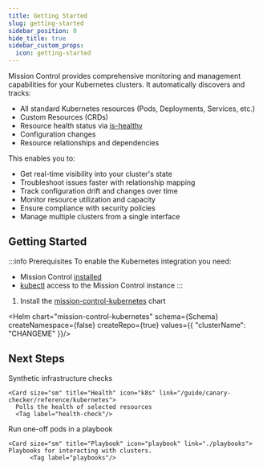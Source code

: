 ```yaml
---
title: Getting Started
slug: getting-started
sidebar_position: 0
hide_title: true
sidebar_custom_props:
  icon: getting-started
---
```




Mission Control provides comprehensive monitoring and management capabilities for your Kubernetes clusters. It automatically discovers and tracks:

- All standard Kubernetes resources (Pods, Deployments, Services, etc.)
- Custom Resources (CRDs)
- Resource health status via [is-healthy](https://github.com/flanksource/is-healthy)
- Configuration changes
- Resource relationships and dependencies

This enables you to:
- Get real-time visibility into your cluster's state
- Troubleshoot issues faster with relationship mapping
- Track configuration drift and changes over time
- Monitor resource utilization and capacity
- Ensure compliance with security policies
- Manage multiple clusters from a single interface



## Getting Started

:::info Prerequisites
To enable the Kubernetes integration you need:

- Mission Control [installed](/installation/)
- [kubectl](/installation/saas/kubectl) access to the Mission Control instance
:::



1. Install the [mission-control-kubernetes](https://artifacthub.io/packages/helm/flanksource/mission-control-kubernetes) chart

  <Helm chart="mission-control-kubernetes"
  schema={Schema}
  createNamespace={false}
  createRepo={true}
  values={{
    "clusterName": "CHANGEME"
  }}/>



## Next Steps




<Cards className="border border-t border-solid border-gray-200">

  <Card size="sm" title="Scraper" icon="k8s-customresourcedefinition" link="/guide/config-db/scrapers/kubernetes">
          <Tag label="CRD"/>
  </Card>

   <Card size="sm" title="Resource Check" icon="k8s" link="/guide/canary-checker/reference/kubernetes-resource">
      Synthetic infrastructure checks
      <Tag label="health-check"/>
  </Card>

    <Card size="sm" title="Health" icon="k8s" link="/guide/canary-checker/reference/kubernetes">
      Polls the health of selected resources
      <Tag label="health-check"/>
  </Card>


  <Card size="sm" title="Action" icon="k8s-pod" link="/guide/playbooks/actions/pod">
  Run one-off pods in a playbook
          <Tag label="action"/>
  </Card>

    <Card size="sm" title="Playbook" icon="playbook" link="./playbooks">
    Playbooks for interacting with clusters.
          <Tag label="playbooks"/>
  </Card>

</Cards>


